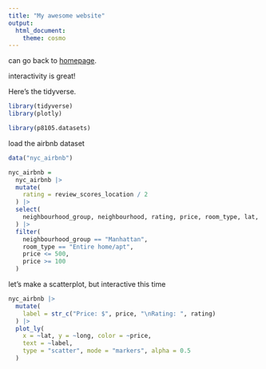 ```yaml
---
title: "My awesome website"
output: 
  html_document:
    theme: cosmo
---
```


can go back to [homepage](index.html).

interactivity is great!

Here's the tidyverse.
```r
library(tidyverse)
library(plotly)

library(p8105.datasets)
```

load the airbnb dataset 
```r
data("nyc_airbnb")

nyc_airbnb = 
  nyc_airbnb |> 
  mutate(
    rating = review_scores_location / 2
  ) |> 
  select(
    neighbourhood_group, neighbourhood, rating, price, room_type, lat, long
  ) |> 
  filter(
    neighbourhood_group == "Manhattan",
    room_type == "Entire home/apt",
    price <= 500,
    price >= 100
  )
```

let's make a scatterplot, but interactive this time  
```r
nyc_airbnb |> 
  mutate(
    label = str_c("Price: $", price, "\nRating: ", rating) 
  ) |> 
  plot_ly(
    x = ~lat, y = ~long, color = ~price,
    text = ~label,
    type = "scatter", mode = "markers", alpha = 0.5
  )
```

